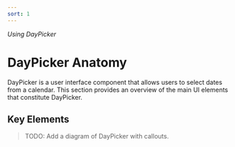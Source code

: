 ```yaml
---
sort: 1
---
```


_Using DayPicker_

# DayPicker Anatomy

DayPicker is a user interface component that allows users to select dates from a calendar. This section provides an overview of the main UI elements that constitute DayPicker.

## Key Elements

> TODO: Add a diagram of DayPicker with callouts.
